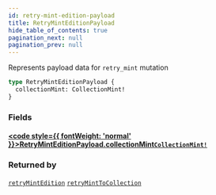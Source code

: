 ```yaml
---
id: retry-mint-edition-payload
title: RetryMintEditionPayload
hide_table_of_contents: true
pagination_next: null
pagination_prev: null
---
```








Represents payload data for `retry_mint` mutation

```graphql
type RetryMintEditionPayload {
  collectionMint: CollectionMint!
}
```


### Fields

#### [<code style={{ fontWeight: 'normal' }}>RetryMintEditionPayload.<b>collectionMint</b></code>](#)<Bullet />[`CollectionMint!`](/api/objects/collection-mint) <Badge class="secondary" text="non-null"/> <Badge class="secondary" text="object"/>
> 
> 



### Returned by

[`retryMintEdition`](/api/mutations/retry-mint-edition)  <Badge class="secondary" text="mutation"/><Bullet />[`retryMintToCollection`](/api/mutations/retry-mint-to-collection)  <Badge class="secondary" text="mutation"/>



